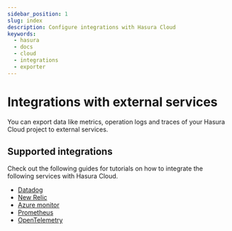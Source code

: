 ```yaml
---
sidebar_position: 1
slug: index
description: Configure integrations with Hasura Cloud
keywords:
  - hasura
  - docs
  - cloud
  - integrations
  - exporter
---
```


# Integrations with external services

You can export data like metrics, operation logs and traces of your Hasura Cloud project to external services.

## Supported integrations

Check out the following guides for tutorials on how to integrate the following services with Hasura Cloud.

- [Datadog](/graphql/cloud/metrics/integrations/datadog.mdx)
- [New Relic](/graphql/cloud/metrics/integrations/newrelic.mdx)
- [Azure monitor](/graphql/cloud/metrics/integrations/azure-monitor.mdx)
- [Prometheus](/graphql/cloud/metrics/integrations/prometheus.mdx)
- [OpenTelemetry](/graphql/cloud/metrics/integrations/opentelemetry.mdx)
